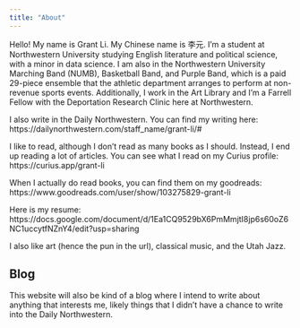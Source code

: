```yaml
---
title: "About"
---
```

Hello! My name is Grant Li. My Chinese name is 李元. I'm a student at Northwestern University studying English literature and political science, with a minor in data science. I am also in the Northwestern University Marching Band (NUMB), Basketball Band, and Purple Band, which is a paid 29-piece ensemble that the athletic department arranges to perform at non-revenue sports events. Additionally, I work in the Art Library and I'm a Farrell Fellow with the Deportation Research Clinic here at Northwestern. 

I also write in the Daily Northwestern. You can find my writing here: https://dailynorthwestern.com/staff_name/grant-li/#

I like to read, although I don't read as many books as I should. Instead, I end up reading a lot of articles. You can see what I read on my Curius profile: https://curius.app/grant-li  

When I actually do read books, you can find them on my goodreads: https://www.goodreads.com/user/show/103275829-grant-li

Here is my resume: https://docs.google.com/document/d/1Ea1CQ9529bX6PmMmjtI8jp6s60oZ6NC1uccytfNZnY4/edit?usp=sharing 

I also like art (hence the pun in the url), classical music, and the Utah Jazz.

## Blog

This website will also be kind of a blog where I intend to write about anything that interests me, likely things that I didn't have a chance to write into the Daily Northwestern.